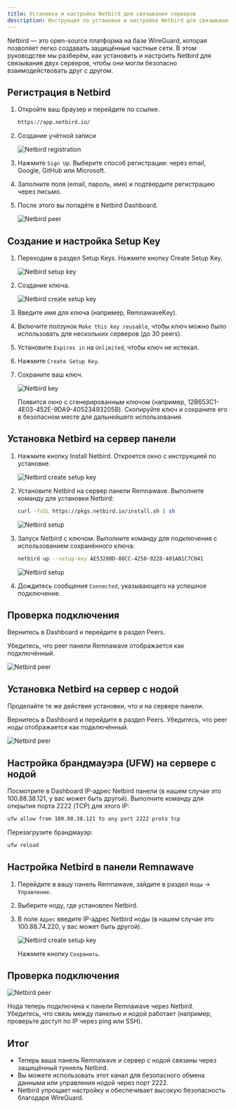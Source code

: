 ```yaml
---
title: Установка и настройка Netbird для связывания серверов
description: Инструкция по установке и настройке Netbird для связывания серверов
---
```



Netbird — это open-source платформа на базе WireGuard, которая позволяет легко создавать защищённые частные сети. В этом руководстве мы разберём, как установить и настроить Netbird для связывания двух серверов, чтобы они могли безопасно взаимодействовать друг с другом.

## Регистрация в Netbird

<Steps>

1. Откройте ваш браузер и перейдите по ссылке.

    ```bash
    https://app.netbird.io/
    ```

2. Создание учётной записи

    <div style={{ display: 'flex', justifyContent: 'center' }}>
      <img 
        src="https://raw.githubusercontent.com/eGamesAPI/remnawave-reverse-proxy/refs/heads/main/docs/src/assets/ru/netbird/register.png" 
        alt="Netbird registration" 
        style={{ maxWidth: '60%' }} 
      />
    </div>

3. Нажмите `Sign Up`. Выберите способ регистрации: через email, Google, GitHub или Microsoft.

4. Заполните поля (email, пароль, имя) и подтвердите регистрацию через письмо.

5. После этого вы попадёте в Netbird Dashboard.

    ![Netbird peer](https://raw.githubusercontent.com/eGamesAPI/remnawave-reverse-proxy/refs/heads/main/docs/src/assets/ru/netbird/peer.png)

</Steps>

## Создание и настройка Setup Key

<Steps>

1. Переходим в раздел Setup Keys. Нажмите кнопку Create Setup Key.

    ![Netbird setup key](https://raw.githubusercontent.com/eGamesAPI/remnawave-reverse-proxy/refs/heads/main/docs/src/assets/ru/netbird/setup_key.png)

2. Создание ключа.

    <div style={{ display: 'flex', justifyContent: 'center' }}>
      <img 
        src="https://raw.githubusercontent.com/eGamesAPI/remnawave-reverse-proxy/refs/heads/main/docs/src/assets/ru/netbird/create_new_setup_key.png" 
        alt="Netbird create setup key" 
        style={{ maxWidth: '60%' }} 
      />
    </div>

3. Введите имя для ключа (например, RemnawaveKey).

4. Включите ползунок `Make this key reusable`, чтобы ключ можно было использовать для нескольких серверов (до 30 peers).

5. Установите `Expires in` на `Unlimited`, чтобы ключ не истекал.

6. Нажмите `Create Setup Key`.

7. Сохраните ваш ключ.

    <div style={{ display: 'flex', justifyContent: 'center' }}>
      <img 
        src="https://raw.githubusercontent.com/eGamesAPI/remnawave-reverse-proxy/refs/heads/main/docs/src/assets/ru/netbird/key.png" 
        alt="Netbird key" 
        style={{ maxWidth: '60%' }} 
      />
    </div>

    Появится окно с сгенерированным ключом (например, 12B653C1-4E03-452E-9DA9-40523493205B).
    Скопируйте ключ и сохраните его в безопасном месте для дальнейшего использования.

</Steps>

## Установка Netbird на сервер панели

<Steps>

1. Нажмите кнопку Install Netbird.
    Откроется окно с инструкцией по установке.

    <div style={{ display: 'flex', justifyContent: 'center' }}>
      <img 
        src="https://raw.githubusercontent.com/eGamesAPI/remnawave-reverse-proxy/refs/heads/main/docs/src/assets/ru/netbird/install_netbird.png" 
        alt="Netbird create setup key" 
        style={{ maxWidth: '75%' }} 
      />
    </div>

2. Установите Netbird на сервер панели Remnawave. Выполните команду для установки Netbird:

    ```bash
    curl -fsSL https://pkgs.netbird.io/install.sh | sh
    ```

    ![Netbird setup](https://raw.githubusercontent.com/eGamesAPI/remnawave-reverse-proxy/refs/heads/main/docs/src/assets/ru/netbird/setup_netbird.png)

3. Запуск Netbird с ключом. Выполните команду для подключения с использованием сохранённого ключа:

    ```bash
    netbird up --setup-key AE53280D-88CC-4250-9228-401AB1C7C041
    ```

    ![Netbird setup](https://raw.githubusercontent.com/eGamesAPI/remnawave-reverse-proxy/refs/heads/main/docs/src/assets/ru/netbird/setup_netbird2.png)

4. Дождитесь сообщения `Connected`, указывающего на успешное подключение.

</Steps>

## Проверка подключения

Вернитесь в Dashboard и перейдите в раздел Peers.

Убедитесь, что peer панели Remnawave отображается как подключённый.

![Netbird peer](https://raw.githubusercontent.com/eGamesAPI/remnawave-reverse-proxy/refs/heads/main/docs/src/assets/ru/netbird/peer_netbird.png)

## Установка Netbird на сервер с нодой

Проделайте те же действия установки, что и на сервере панели.

Вернитесь в Dashboard и перейдите в раздел Peers. Убедитесь, что peer ноды отображается как подключённый. 

![Netbird peer](https://raw.githubusercontent.com/eGamesAPI/remnawave-reverse-proxy/refs/heads/main/docs/src/assets/ru/netbird/peer_netbird_node.png)

## Настройка брандмауэра (UFW) на сервере с нодой

Посмотрите в Dashboard IP-адрес Netbird панели (в нашем случае это 100.88.38.121, у вас может быть другой).
Выполните команду для открытия порта 2222 (TCP) для этого IP:

```bash
ufw allow from 100.88.38.121 to any port 2222 proto tcp
```

Перезагрузите брандмауэр:

```bash
ufw reload
```

## Настройка Netbird в панели Remnawave

<Steps>

1. Перейдите в вашу панель Remnawave, зайдите в раздел `Ноды` → `Управление`.

2. Выберите ноду, где установлен Netbird.

3. В поле `Адрес` введите IP-адрес Netbird ноды (в нашем случае это 100.88.74.220, у вас может быть другой).

    <div style={{ display: 'flex', justifyContent: 'center' }}>
      <img 
        src="https://raw.githubusercontent.com/eGamesAPI/remnawave-reverse-proxy/refs/heads/main/docs/src/assets/ru/netbird/ip_netbird_node.png" 
        alt="Netbird create setup key" 
        style={{ maxWidth: '75%' }} 
      />
    </div>
    
    Нажмите кнопку `Сохранить`.

</Steps>

## Проверка подключения

![Netbird peer](https://raw.githubusercontent.com/eGamesAPI/remnawave-reverse-proxy/refs/heads/main/docs/src/assets/ru/netbird/ip_netbird_node1.png)

Нода теперь подключена к панели Remnawave через Netbird.
Убедитесь, что связь между панелью и нодой работает (например, проверьте доступ по IP через ping или SSH).

## Итог

- Теперь ваша панель Remnawave и сервер с нодой связаны через защищённый туннель Netbird. 
- Вы можете использовать этот канал для безопасного обмена данными или управления нодой через порт 2222. 
- Netbird упрощает настройку и обеспечивает высокую безопасность благодаря WireGuard.